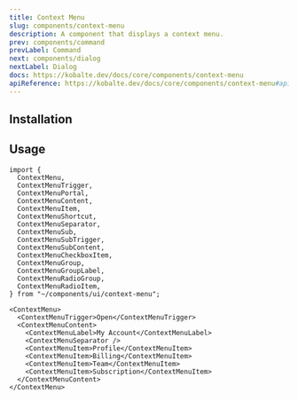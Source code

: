 ```yaml
---
title: Context Menu
slug: components/context-menu
description: A component that displays a context menu.
prev: components/command
prevLabel: Command
next: components/dialog
nextLabel: Dialog
docs: https://kobalte.dev/docs/core/components/context-menu
apiReference: https://kobalte.dev/docs/core/components/context-menu#api-reference
---
```



<PreviewTabs demoCode={ContextMenuDemoCode}>
    <ContextMenuDemo client:only="solid-js" /> 
</PreviewTabs>

## Installation

<InstallationTabs name="context-menu" code={ContextMenuCode} />

## Usage

```tsx
import {
  ContextMenu,
  ContextMenuTrigger,
  ContextMenuPortal,
  ContextMenuContent,
  ContextMenuItem,
  ContextMenuShortcut,
  ContextMenuSeparator,
  ContextMenuSub,
  ContextMenuSubTrigger,
  ContextMenuSubContent,
  ContextMenuCheckboxItem,
  ContextMenuGroup,
  ContextMenuGroupLabel,
  ContextMenuRadioGroup,
  ContextMenuRadioItem,
} from "~/components/ui/context-menu";
```

```tsx
<ContextMenu>
  <ContextMenuTrigger>Open</ContextMenuTrigger>
  <ContextMenuContent>
    <ContextMenuLabel>My Account</ContextMenuLabel>
    <ContextMenuSeparator />
    <ContextMenuItem>Profile</ContextMenuItem>
    <ContextMenuItem>Billing</ContextMenuItem>
    <ContextMenuItem>Team</ContextMenuItem>
    <ContextMenuItem>Subscription</ContextMenuItem>
  </ContextMenuContent>
</ContextMenu>
```

